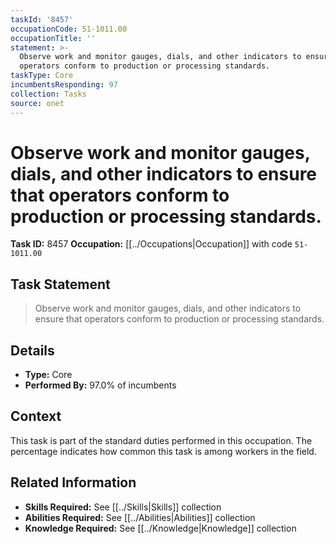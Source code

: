 ```yaml
---
taskId: '8457'
occupationCode: 51-1011.00
occupationTitle: ''
statement: >-
  Observe work and monitor gauges, dials, and other indicators to ensure that
  operators conform to production or processing standards.
taskType: Core
incumbentsResponding: 97
collection: Tasks
source: onet
---
```

# Observe work and monitor gauges, dials, and other indicators to ensure that operators conform to production or processing standards.

**Task ID:** 8457
**Occupation:** [[../Occupations|Occupation]] with code `51-1011.00`

## Task Statement

> Observe work and monitor gauges, dials, and other indicators to ensure that operators conform to production or processing standards.

## Details

- **Type:** Core
- **Performed By:** 97.0% of incumbents

## Context

This task is part of the standard duties performed in this occupation. The percentage indicates how common this task is among workers in the field.

## Related Information

- **Skills Required:** See [[../Skills|Skills]] collection
- **Abilities Required:** See [[../Abilities|Abilities]] collection
- **Knowledge Required:** See [[../Knowledge|Knowledge]] collection
